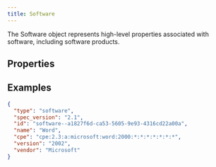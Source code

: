 ```yaml
---
title: Software
---
```


The Software object represents high-level properties associated with software, including software products.

## Properties
<PropertiesOverview type='software' />
<PropertyDefinitions type='software' />

## Examples

```json
{
  "type": "software",
  "spec_version": "2.1",
  "id": "software--a1827f6d-ca53-5605-9e93-4316cd22a00a",
  "name": "Word",
  "cpe": "cpe:2.3:a:microsoft:word:2000:*:*:*:*:*:*:*",  
  "version": "2002",
  "vendor": "Microsoft"
}
```
